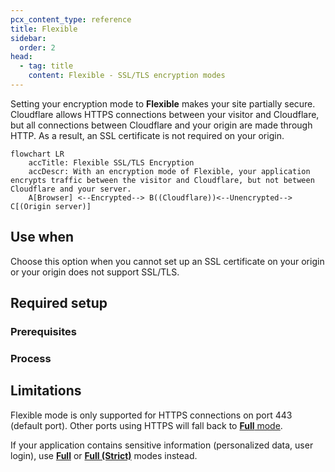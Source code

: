 ```yaml
---
pcx_content_type: reference
title: Flexible
sidebar:
  order: 2
head:
  - tag: title
    content: Flexible - SSL/TLS encryption modes
---
```



Setting your encryption mode to **Flexible** makes your site partially secure. Cloudflare allows HTTPS connections between your visitor and Cloudflare, but all connections between Cloudflare and your origin are made through HTTP. As a result, an SSL certificate is not required on your origin.

```mermaid
flowchart LR
    accTitle: Flexible SSL/TLS Encryption
    accDescr: With an encryption mode of Flexible, your application encrypts traffic between the visitor and Cloudflare, but not between Cloudflare and your server.
    A[Browser] <--Encrypted--> B((Cloudflare))<--Unencrypted--> C[(Origin server)]
```

## Use when

Choose this option when you cannot set up an SSL certificate on your origin or your origin does not support SSL/TLS.

## Required setup

### Prerequisites

<Render file="ssl-mode-errors" />

### Process

<Tabs syncKey="dashPlusAPI"> <TabItem label="Dashboard">

<Render file="change-encryption-mode-dash" />

</TabItem> <TabItem label="API">

<Render file="change-encryption-mode-api" />

</TabItem> </Tabs>

## Limitations

Flexible mode is only supported for HTTPS connections on port 443 (default port). Other ports using HTTPS will fall back to [**Full** mode](/ssl/origin-configuration/ssl-modes/full/).

If your application contains sensitive information (personalized data, user login), use [**Full**](/ssl/origin-configuration/ssl-modes/full/) or [**Full (Strict)**](/ssl/origin-configuration/ssl-modes/full-strict/) modes instead.

<Render file="ssl-mode-no-aop" /> <br />
